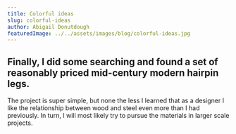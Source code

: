 ```yaml
---
title: Colorful ideas
slug: colorful-ideas
author: Abigail Donutdough
featuredImage: ../../assets/images/blog/colorful-ideas.jpg
---
```


## Finally, I did some searching and found a set of reasonably priced mid-century modern hairpin legs.

The project is super simple, but none the less I learned that as a designer I like the relationship
between wood and steel even more than I had previously. In turn, I will most likely try to pursue the
materials in larger scale projects.
